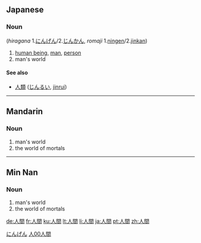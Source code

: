 ==Japanese==
{{ja-kanjitab|人|間}}

===Noun===
{{infl|ja|noun}}(''hiragana'' 1.[[にんげん]]/2.[[じんかん]], ''romaji'' 1.[[ningen]]/2.[[jinkan]])
# [[human being]], [[man]], [[person]]
# man's world
====See also====
*[[人類]] ([[じんるい]], [[jinrui]])

[[Category:1000 Japanese basic words|にんげん]]

----

==Mandarin==
{{zh-forms|[[人间]]|[[人]][[間]]}}

===Noun===
{{cmn-noun|t|pin=rénjīan|pint=ren2jian1|tra=人間|sim=人间|rs=人00}}

# man's world
# the world of mortals

[[Category:zh-tw:Intermediate Mandarin|人00人間]]

----

==Min Nan==
{{zh-forms|[[人间]]|[[人]][[間]]}}

===Noun===
{{nan-noun|t|poj=jîn-kan|pojt=jin5kan1|tra=人間|sim=人间|rs=人00}}

# man's world
# the world of mortals

[[de:人間]]
[[fr:人間]]
[[ku:人間]]
[[lt:人間]]
[[li:人間]]
[[ja:人間]]
[[pt:人間]]
[[zh:人間]]